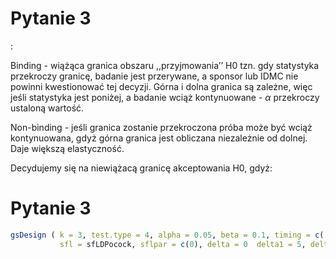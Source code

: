 # Pytanie 3 

\small


\textcolor{blue}{Binding vs non-binding futility boundaries}:

Binding - wiążąca granica obszaru ,,przyjmowania'' H0 tzn. gdy statystyka przekroczy granicę, badanie jest przerywane, a sponsor lub IDMC nie powinni kwestionować tej decyzji.
Górna i dolna granica są zależne, więc jeśli statystyka jest poniżej, a badanie wciąż kontynuowane - $\alpha$ przekroczy ustaloną wartość. 

Non-binding - jeśli granica zostanie przekroczona próba może być wciąż kontynuowana, gdyż górna granica jest obliczana niezależnie od dolnej. Daje większą elastyczność.

Decydujemy się na niewiążacą granicę akceptowania H0, gdyż:
\begin{itemize}
\item IDMC może mieć zastrzeżenia co do np. zgromadzonych dotychczas danych, możliwości początkowego niezrównoważenia pewnego czynnika predykcyjnego w grupach z racji mniejszej próbki itp.
\item Sponsor może chcieć dalej kontynuować próbę ze względu na potencjał marketingowy związany z niższą częstotliwością wstrzykiwań SIRENu, chęcią gromadzenia dodatkowych danych (np. o efektach w grupach).
\end{itemize}



# Pytanie 3

\tiny

```r
gsDesign ( k = 3, test.type = 4, alpha = 0.05, beta = 0.1, timing = c( 1 ), sfu = sfLDOF, sfupar = c(0), 
           sfl = sfLDPocock, sflpar = c(0), delta = 0  delta1 = 5, delta0 = 0, endpoint = 'normal', n.fix = n ) )
```

\normalsize

\begin{table}[ht]
\centering
\begin{tabular}{rrrrr}
  \hline
 & n & Z & Nominal p & spend \\ 
  \hline
1 & 165.137 & 3.200 & 0.001 & 0.001 \\ 
  2 & 330.274 & 2.141 & 0.016 & 0.016 \\ 
  3 & 495.412 & 1.695 & 0.045 & 0.034 \\ 
   \hline
\end{tabular}
\caption{Upper boundaries (O'Brien Fleming)}
\end{table}


\begin{table}[ht]
\centering
\begin{tabular}{rrrrr}
  \hline
 & n & Z & Nominal p & spend \\ 
  \hline
1 & 165.137 & 0.197 & 0.422 & 0.045 \\ 
  2 & 330.274 & 1.025 & 0.153 & 0.031 \\ 
  3 & 495.412 & 1.695 & 0.045 & 0.024 \\ 
   \hline
\end{tabular}
\caption{Lower boundaries (Pocock)}
\end{table}


